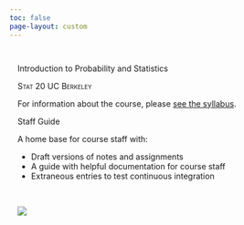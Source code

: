 ```yaml
---
toc: false
page-layout: custom
---
```


:::::{.content-block}
::::{.grid}
:::{#banner .g-col-12 .g-col-md-6 style="margin: 3em 1em 0em 1em"}

:::{.content-visible unless-profile="staff-guide"}

:::{.banner-text}
Introduction to Probability and Statistics
:::

[Stat 20 UC Berkeley]{.smallcaps}

For information about the course, please [see the syllabus](syllabus.qmd).
:::

:::{.content-hidden unless-profile="staff-guide"}

:::{.banner-text}
Staff Guide
:::

A home base for course staff with:

- Draft versions of notes and assignments
- A guide with helpful documentation for course staff
- Extraneous entries to test continuous integration
:::


<!-- This page features a data visualization that is building itself piece by piece each day until the Plenary Lecture on Tuesday 9/27 at 7 pm. When you have a good guess of what the visualization is depicting, enter your guess [here](https://docs.google.com/forms/d/e/1FAIpQLSck6zeezgVXRjO1WpDaS0rQ5kOHKyfhiK5wiRNbEjqeSWnhHg/viewform?usp=sf_link). Each person may submit only one guess and the first to guess correctly wins the puzzle. The winner will be announced at the start of the Plenary Lecture. -->

<!-- Each day, more information will be added to the visualization. The longer you wait, the better your guess will be, but the greater the risk that someone else has already guessed the correct answer. Good luck! -->

:::

:::{#hex .g-col-12 .g-col-md-6 style="margin: 0em 1em 0em 1em"}

\

<!-- ![](assets/p10.svg){fig-alt="Many blue points arrayed vertically in a long irregular strip with the word Lincoln along the right side and 35 on the left side."} -->

<!-- ![](assets/p4b.svg){fig-alt="Many blue points arrayed vertically in a long irregular strip with the word Lincoln along the right side."} -->

<!-- ![](assets/p3.svg){fig-alt="Many blue points arrayed vertically in a long irregular strip."} -->

<!-- ![](assets/p2.svg){fig-alt="Many blue points of varying sizes arranged in a packed circle."} -->

<!-- ![](assets/p1.svg){fig-alt="Many blue points arranged in a packed circle."} -->

![](assets/stat20-hex.png){fig-alt="Hex logo of Stat 20 showing a golden bear."}
:::
::::
:::::

<!-- :::::{.content-block} -->

<!-- #### Current Material -->

<!-- ::::{.grid} -->
<!-- :::{.g-col-12 .g-col-md-4} -->

<!-- :::{#recent-notes} -->
<!-- ::: -->

<!-- ::: -->

<!-- :::{.g-col-12 .g-col-md-4} -->

<!-- :::{#recent-labs} -->
<!-- ::: -->

<!-- ::: -->

<!-- :::{.g-col-12 .g-col-md-4} -->

<!-- :::{#recent-ps} -->
<!-- ::: -->

<!-- ::: -->

<!-- :::: -->
<!-- ::::: -->

